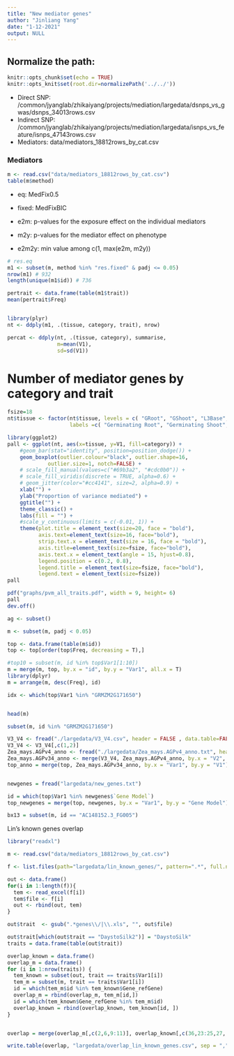 ```yaml
---
title: "New mediator genes"
author: "Jinliang Yang"
date: "1-12-2021"
output: NULL
---
```



## Normalize the path:

```r
knitr::opts_chunk$set(echo = TRUE) 
knitr::opts_knit$set(root.dir=normalizePath('../../')) 
```

- Direct SNP: /common/jyanglab/zhikaiyang/projects/mediation/largedata/dsnps_vs_gwas/dsnps_34013rows.csv
- Indirect SNP: /common/jyanglab/zhikaiyang/projects/mediation/largedata/isnps_vs_feature/isnps_47143rows.csv
- Mediators: data/mediators_18812rows_by_cat.csv

### Mediators

```r
m <- read.csv("data/mediators_18812rows_by_cat.csv")
table(m$method)
```
- eq: MedFix0.5
- fixed: MedFixBIC

- e2m: p-values for the exposure effect on the individual mediators
- m2y: p-values for the mediator effect on phenotype
- e2m2y: min value among c(1, max(e2m, m2y))

```r
# res.eq
m1 <- subset(m, method %in% "res.fixed" & padj <= 0.05)
nrow(m1) # 932
length(unique(m1$id)) # 736

pertrait <- data.frame(table(m1$trait))
mean(pertrait$Freq)


library(plyr)
nt <- ddply(m1, .(tissue, category, trait), nrow)

percat <- ddply(nt, .(tissue, category), summarise,
                m=mean(V1),
                sd=sd(V1))


```

# Number of mediator genes by category and trait

```r
fsize=18
nt$tissue <- factor(nt$tissue, levels = c( "GRoot", "GShoot", "L3Base", "L3Tip", "LMAD", "LMAN","Kern"),
                    labels =c( "Germinating Root", "Germinating Shoot", "Leaf 3 base", "Leaf 3 tip", "Adult leaf during the day", "Adult leaf at night","Kernels after pollination"))

library(ggplot2)
pall <- ggplot(nt, aes(x=tissue, y=V1, fill=category)) +
    #geom_bar(stat="identity", position=position_dodge()) +
    geom_boxplot(outlier.colour="black", outlier.shape=16, 
             outlier.size=1, notch=FALSE) +
    # scale_fill_manual(values=c("#69b3a2", "#cdc0b0")) +
    # scale_fill_viridis(discrete = TRUE, alpha=0.6) +
    # geom_jitter(color="#cc4141", size=2, alpha=0.9) +
    xlab("") +
    ylab("Proportion of variance mediated") +
    ggtitle("") +
    theme_classic() +
    labs(fill = "") +
    #scale_y_continuous(limits = c(-0.01, 1)) +
    theme(plot.title = element_text(size=20, face = "bold"), 
          axis.text=element_text(size=16, face="bold"),
          strip.text.x = element_text(size = 16, face = "bold"),
          axis.title=element_text(size=fsize, face="bold"),
          axis.text.x = element_text(angle = 15, hjust=0.8),
          legend.position = c(0.2, 0.8), 
          legend.title = element_text(size=fsize, face="bold"),
          legend.text = element_text(size=fsize))
pall

pdf("graphs/pvm_all_traits.pdf", width = 9, height= 6)
pall
dev.off()
```





```r
ag <- subset()

m <- subset(m, padj < 0.05)

top <- data.frame(table(m$id))
top <- top[order(top$Freq, decreasing = T),]

#top10 = subset(m, id %in% top$Var1[1:10])
m = merge(m, top, by.x = "id", by.y = "Var1", all.x = T)
library(dplyr)
m = arrange(m, desc(Freq), id)

idx <- which(top$Var1 %in% "GRMZM2G171650")


head(m)

subset(m, id %in% "GRMZM2G171650")

V3_V4 <- fread("./largedata/V3_V4.csv", header = FALSE , data.table=FALSE)
V3_V4 <- V3_V4[,c(1,2)]
Zea_mays.AGPv4_anno <- fread("./largedata/Zea_mays.AGPv4_anno.txt", header = TRUE, data.table = FALSE)
Zea_mays.AGPv34_anno <- merge(V3_V4, Zea_mays.AGPv4_anno, by.x = "V2", by.y = "ensembl_gene_id_v4")
top_anno = merge(top, Zea_mays.AGPv34_anno, by.x = "Var1", by.y = "V1")


newgenes = fread("largedata/new_genes.txt")

id = which(top$Var1 %in% newgenes$`Gene Model`)
top_newgenes = merge(top, newgenes, by.x = "Var1", by.y = "Gene Model")

bx13 = subset(m, id == "AC148152.3_FG005")

```



Lin's known genes overlap


```r
library("readxl")

m <- read.csv("data/mediators_18812rows_by_cat.csv")

f <- list.files(path="largedata/lin_known_genes/", pattern=".*", full.names = T)

out <- data.frame()
for(i in 1:length(f)){
  tem <- read_excel(f[i])
  tem$file <- f[i]
  out <- rbind(out, tem)
}

out$trait  <- gsub(".*genes\\/|\\.xls", "", out$file)

out$trait[which(out$trait == "DaystoSilk2")] = "DaystoSilk"
traits = data.frame(table(out$trait))

overlap_known = data.frame()
overlap_m = data.frame()
for (i in 1:nrow(traits)) {
  tem_known = subset(out, trait == traits$Var1[i])
  tem_m = subset(m, trait == traits$Var1[i])
  id = which(tem_m$id %in% tem_known$Gene_refGene)
  overlap_m = rbind(overlap_m, tem_m[id,])
  id = which(tem_known$Gene_refGene %in% tem_m$id)
  overlap_known = rbind(overlap_known, tem_known[id, ])
}


overlap = merge(overlap_m[,c(2,6,9:11)], overlap_known[,c(36,23:25,27, 13,20,22)], by.x = "id", by.y = "Gene_refGene", all.x = T) 

write.table(overlap, "largedata/overlap_lin_known_genes.csv", sep = ",", row.names = F)




```


